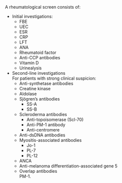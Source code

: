 A rheumatological screen consists of:

* Initial investigations:
	* FBE
	* UEC
	* ESR
	* CRP
	* LFT
	* ANA
	* Rheumatoid factor
	* Anti-CCP antibodies
	* Vitamin D
	* Urinealysis
* Second-line investigations\
For patients with strong clinical suspicion:
	* Anti-synthetase antibodies
	* Creatine kinase
	* Aldolase
	* Sjögren's antibodies
		* SS-A
		* SS-B
	* Scleroderma antibodies
		* Anti-topoisomerase (Scl-70)
		* Anti-PM-1 antibody
		* Anti-centromere
	* Anti-dsDNA antibodies
	* Myositis-associated antibodies
		* Jo-1
		* PL-7
		* PL-12
	* ANCA
	* Anti-melanoma differentiation-associated gene 5
	* Overlap antibodies\
	PM-1.
